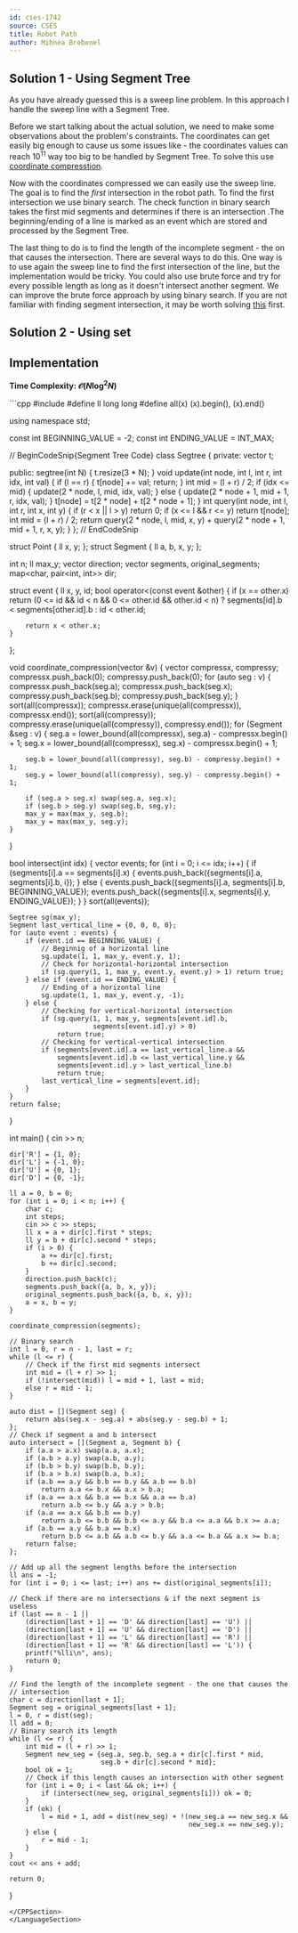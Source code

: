 ```yaml
---
id: cses-1742
source: CSES
title: Robot Path
author: Mihnea Brebenel
---
```


## Solution 1 - Using Segment Tree
As you have already guessed this is a sweep line problem. In this approach I handle the sweep line with a Segment Tree.

Before we start talking about the actual solution, we need to make some observations about the problem's constraints. The coordinates can get easily big enough
to cause us some issues like - the coordinates values can reach $10^11$ way too big to be handled by Segment Tree. To solve this use [coordinate compresstion](/silver/sorting-custom?lang=cpp).

Now with the coordinates compressed we can easily use the sweep line. The goal is to find the *first* intersection in the robot path. To find the first intersection we use binary search. The check function in binary search takes the first mid segments
and determines if there is an intersection .The beginning/ending of a line is marked as an event which are stored and processed by the Segment Tree.

The last thing to do is to find the length of the incomplete segment - the on that causes the intersection. There are several ways to do this.
One way is to use again the sweep line to find the first intersection of the line, but the implementation would be tricky. You could also use brute force and try for every possible length as long as it doesn't intersect another segment.
We can improve the brute force approach by using binary search. If you are not familiar with finding segment intersection, it may be worth solving [this](https://cses.fi/problemset/task/1740) first.

## Solution 2 - Using set

## Implementation

**Time Complexity: $\mathcal O(N \log^2 N)$**

<LanguageSection>
<CPPSection>
```cpp
#include <bits/stdc++.h>
#define ll long long
#define all(x) (x).begin(), (x).end()

using namespace std;

const int BEGINNING_VALUE = -2;
const int ENDING_VALUE = INT_MAX;

// BeginCodeSnip{Segment Tree Code}
class Segtree {
  private:
	vector<int> t;

  public:
	segtree(int N) { t.resize(3 * N); }
	void update(int node, int l, int r, int idx, int val) {
		if (l == r) {
			t[node] += val;
			return;
		}
		int mid = (l + r) / 2;
		if (idx <= mid) {
			update(2 * node, l, mid, idx, val);
		} else {
			update(2 * node + 1, mid + 1, r, idx, val);
		}
		t[node] = t[2 * node] + t[2 * node + 1];
	}
	int query(int node, int l, int r, int x, int y) {
		if (r < x || l > y) return 0;
		if (x <= l && r <= y) return t[node];
		int mid = (l + r) / 2;
		return query(2 * node, l, mid, x, y) +
		       query(2 * node + 1, mid + 1, r, x, y);
	}
};
// EndCodeSnip

struct Point {
	ll x, y;
};
struct Segment {
	ll a, b, x, y;
};

int n;
ll max_y;
vector<char> direction;
vector<Segment> segments, original_segments;
map<char, pair<int, int>> dir;

struct event {
	ll x, y, id;
	bool operator<(const event &other) {
		if (x == other.x)
			return (0 <= id && id < n && 0 <= other.id && other.id < n)
			           ? segments[id].b < segments[other.id].b
			           : id < other.id;

		return x < other.x;
	}
};

void coordinate_compression(vector<Segment> &v) {
	vector<ll> compressx, compressy;
	compressx.push_back(0);
	compressy.push_back(0);
	for (auto seg : v) {
		compressx.push_back(seg.a);
		compressx.push_back(seg.x);
		compressy.push_back(seg.b);
		compressy.push_back(seg.y);
	}
	sort(all(compressx));
	compressx.erase(unique(all(compressx)), compressx.end());
	sort(all(compressy));
	compressy.erase(unique(all(compressy)), compressy.end());
	for (Segment &seg : v) {
		seg.a = lower_bound(all(compressx), seg.a) - compressx.begin() + 1;
		seg.x = lower_bound(all(compressx), seg.x) - compressx.begin() + 1;

		seg.b = lower_bound(all(compressy), seg.b) - compressy.begin() + 1;
		seg.y = lower_bound(all(compressy), seg.y) - compressy.begin() + 1;

		if (seg.a > seg.x) swap(seg.a, seg.x);
		if (seg.b > seg.y) swap(seg.b, seg.y);
		max_y = max(max_y, seg.b);
		max_y = max(max_y, seg.y);
	}
}

bool intersect(int idx) {
	vector<event> events;
	for (int i = 0; i <= idx; i++) {
		if (segments[i].a == segments[i].x) {
			events.push_back({segments[i].a, segments[i].b, i});
		} else {
			events.push_back({segments[i].a, segments[i].b, BEGINNING_VALUE});
			events.push_back({segments[i].x, segments[i].y, ENDING_VALUE});
		}
	}
	sort(all(events));

	Segtree sg(max_y);
	Segment last_vertical_line = {0, 0, 0, 0};
	for (auto event : events) {
		if (event.id == BEGINNING_VALUE) {
			// Beginnig of a horizontal line
			sg.update(1, 1, max_y, event.y, 1);
			// Check for horizontal-horizontal intersection
			if (sg.query(1, 1, max_y, event.y, event.y) > 1) return true;
		} else if (event.id == ENDING_VALUE) {
			// Ending of a horizontal line
			sg.update(1, 1, max_y, event.y, -1);
		} else {
			// Checking for vertical-horizontal intersection
			if (sg.query(1, 1, max_y, segments[event.id].b,
			             segments[event.id].y) > 0)
				return true;
			// Checking for vertical-vertical intersection
			if (segments[event.id].a == last_vertical_line.a &&
			    segments[event.id].b <= last_vertical_line.y &&
			    segments[event.id].y > last_vertical_line.b)
				return true;
			last_vertical_line = segments[event.id];
		}
	}
	return false;
}

int main() {
	cin >> n;

	dir['R'] = {1, 0};
	dir['L'] = {-1, 0};
	dir['U'] = {0, 1};
	dir['D'] = {0, -1};

	ll a = 0, b = 0;
	for (int i = 0; i < n; i++) {
		char c;
		int steps;
		cin >> c >> steps;
		ll x = a + dir[c].first * steps;
		ll y = b + dir[c].second * steps;
		if (i > 0) {
			a += dir[c].first;
			b += dir[c].second;
		}
		direction.push_back(c);
		segments.push_back({a, b, x, y});
		original_segments.push_back({a, b, x, y});
		a = x, b = y;
	}

	coordinate_compression(segments);

	// Binary search
	int l = 0, r = n - 1, last = r;
	while (l <= r) {
		// Check if the first mid segments intersect
		int mid = (l + r) >> 1;
		if (!intersect(mid)) l = mid + 1, last = mid;
		else r = mid - 1;
	}

	auto dist = [](Segment seg) {
		return abs(seg.x - seg.a) + abs(seg.y - seg.b) + 1;
	};
	// Check if segment a and b intersect
	auto intersect = [](Segment a, Segment b) {
		if (a.a > a.x) swap(a.a, a.x);
		if (a.b > a.y) swap(a.b, a.y);
		if (b.b > b.y) swap(b.b, b.y);
		if (b.a > b.x) swap(b.a, b.x);
		if (a.b == a.y && b.b == b.y && a.b == b.b)
			return a.a <= b.x && a.x > b.a;
		if (a.a == a.x && b.a == b.x && a.a == b.a)
			return a.b <= b.y && a.y > b.b;
		if (a.a == a.x && b.b == b.y)
			return a.b <= b.b && b.b <= a.y && b.a <= a.a && b.x >= a.a;
		if (a.b == a.y && b.a == b.x)
			return b.b <= a.b && a.b <= b.y && a.a <= b.a && a.x >= b.a;
		return false;
	};

	// Add up all the segment lengths before the intersection
	ll ans = -1;
	for (int i = 0; i <= last; i++) ans += dist(original_segments[i]);

	// Check if there are no intersections & if the next segment is useless
	if (last == n - 1 ||
	    (direction[last + 1] == 'D' && direction[last] == 'U') ||
	    (direction[last + 1] == 'U' && direction[last] == 'D') ||
	    (direction[last + 1] == 'L' && direction[last] == 'R') ||
	    (direction[last + 1] == 'R' && direction[last] == 'L')) {
		printf("%lli\n", ans);
		return 0;
	}

	// Find the length of the incomplete segment - the one that causes the
	// intersection
	char c = direction[last + 1];
	Segment seg = original_segments[last + 1];
	l = 0, r = dist(seg);
	ll add = 0;
	// Binary search its length
	while (l <= r) {
		int mid = (l + r) >> 1;
		Segment new_seg = {seg.a, seg.b, seg.a + dir[c].first * mid,
		                   seg.b + dir[c].second * mid};
		bool ok = 1;
		// Check if this length causes an intersection with other segment
		for (int i = 0; i < last && ok; i++) {
			if (intersect(new_seg, original_segments[i])) ok = 0;
		}
		if (ok) {
			l = mid + 1, add = dist(new_seg) + !(new_seg.a == new_seg.x &&
			                                     new_seg.x == new_seg.y);
		} else {
			r = mid - 1;
		}
	}
	cout << ans + add;

	return 0;
}
```
</CPPSection>
</LanguageSection>
